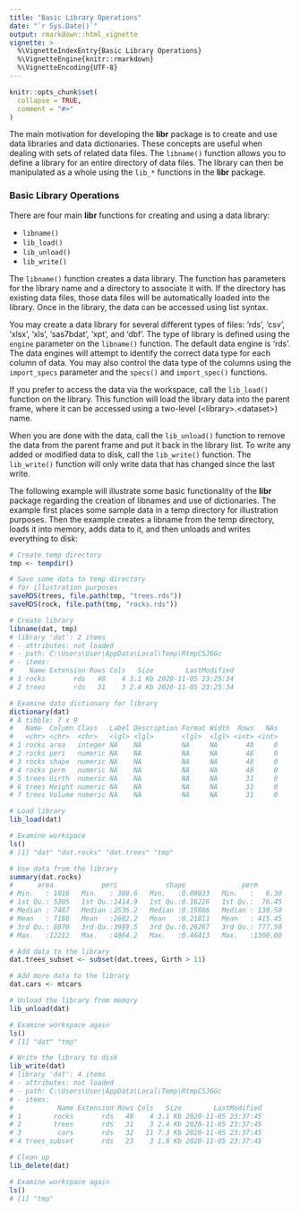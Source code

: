 ```yaml
---
title: "Basic Library Operations"
date: "`r Sys.Date()`"
output: rmarkdown::html_vignette
vignette: >
  %\VignetteIndexEntry{Basic Library Operations}
  %\VignetteEngine{knitr::rmarkdown}
  %\VignetteEncoding{UTF-8}
---
```


```r
knitr::opts_chunk$set(
  collapse = TRUE,
  comment = "#>"
)
```
The main motivation for developing the **libr** package is to create and use 
data libraries and data dictionaries.  These concepts are useful when 
dealing with sets of related data files.  The `libname()` function allows
you to define a library for an entire directory of data files.  The library
can then be manipulated as a whole using the `lib_*` functions in the **libr**
package.


### Basic Library Operations
There are four main **libr** functions for creating and using a data library:

* `libname()`
* `lib_load()`
* `lib_unload()`
* `lib_write()`

The `libname()` function creates a data library.  The function has parameters
for the library name and a directory to associate it with.  If the directory
has existing data files, those data files will be automatically loaded
into the library.  Once in the library, the data can be accessed using list
syntax.

You may create a data library for several different types of files: 'rds', 
'csv', 'xlsx', 'xls', 'sas7bdat', 'xpt', and 'dbf'.  The type of library is
defined using the `engine` parameter on the `libname()` function.  The default
data engine is 'rds'.  The data engines will attempt to identify the correct
data type for each column of data.  You may also control the data type of 
the columns using the `import_specs` parameter and the `specs()` and 
`import_spec()` functions.

If you prefer to access the data via the workspace, call
the `lib_load()` function on the library.  This function will load the 
library data into the parent frame, where it can be accessed using a two-level
(&lt;library&gt;.&lt;dataset&gt;) name.  

When you are done with the data, call the `lib_unload()` function to remove
the data from the parent frame and put it back in the library list.  To write
any added or modified data to disk, call the `lib_write()` function. The 
`lib_write()` function will only write data that has changed since the last
write.

The following example will illustrate some basic functionality of the 
**libr** package regarding the creation of libnames and use of dictionaries.
The example first places some sample data in a temp directory for
illustration purposes.  Then the example creates a libname from the temp
directory, loads it into memory, adds data to it, and then unloads and 
writes everything to disk:
```r
# Create temp directory
tmp <- tempdir()

# Save some data to temp directory
# for illustration purposes
saveRDS(trees, file.path(tmp, "trees.rds"))
saveRDS(rock, file.path(tmp, "rocks.rds"))

# Create library
libname(dat, tmp)
# library 'dat': 2 items
# - attributes: not loaded
# - path: C:\Users\User\AppData\Local\Temp\RtmpCSJ6Gc
# - items:
#    Name Extension Rows Cols   Size        LastModified
# 1 rocks       rds   48    4 3.1 Kb 2020-11-05 23:25:34
# 2 trees       rds   31    3 2.4 Kb 2020-11-05 23:25:34

# Examine data dictionary for library
dictionary(dat)
# A tibble: 7 x 9
#   Name  Column Class   Label Description Format Width  Rows   NAs
#   <chr> <chr>  <chr>   <lgl> <lgl>       <lgl>  <lgl> <int> <int>
# 1 rocks area   integer NA    NA          NA     NA       48     0
# 2 rocks peri   numeric NA    NA          NA     NA       48     0
# 3 rocks shape  numeric NA    NA          NA     NA       48     0
# 4 rocks perm   numeric NA    NA          NA     NA       48     0
# 5 trees Girth  numeric NA    NA          NA     NA       31     0
# 6 trees Height numeric NA    NA          NA     NA       31     0
# 7 trees Volume numeric NA    NA          NA     NA       31     0

# Load library
lib_load(dat)

# Examine workspace
ls()
# [1] "dat" "dat.rocks" "dat.trees" "tmp"

# Use data from the library
summary(dat.rocks)
#      area            peri            shape              perm        
# Min.   : 1016   Min.   : 308.6   Min.   :0.09033   Min.   :   6.30  
# 1st Qu.: 5305   1st Qu.:1414.9   1st Qu.:0.16226   1st Qu.:  76.45  
# Median : 7487   Median :2536.2   Median :0.19886   Median : 130.50  
# Mean   : 7188   Mean   :2682.2   Mean   :0.21811   Mean   : 415.45  
# 3rd Qu.: 8870   3rd Qu.:3989.5   3rd Qu.:0.26267   3rd Qu.: 777.50  
# Max.   :12212   Max.   :4864.2   Max.   :0.46413   Max.   :1300.00 

# Add data to the library
dat.trees_subset <- subset(dat.trees, Girth > 11)

# Add more data to the library
dat.cars <- mtcars

# Unload the library from memory
lib_unload(dat)

# Examine workspace again
ls()
# [1] "dat" "tmp"

# Write the library to disk
lib_write(dat)
# library 'dat': 4 items
# - attributes: not loaded
# - path: C:\Users\User\AppData\Local\Temp\RtmpCSJ6Gc
# - items:
#           Name Extension Rows Cols   Size        LastModified
# 1        rocks       rds   48    4 3.1 Kb 2020-11-05 23:37:45
# 2        trees       rds   31    3 2.4 Kb 2020-11-05 23:37:45
# 3         cars       rds   32   11 7.3 Kb 2020-11-05 23:37:45
# 4 trees_subset       rds   23    3 1.8 Kb 2020-11-05 23:37:45

# Clean up
lib_delete(dat)

# Examine workspace again
ls()
# [1] "tmp"
```
